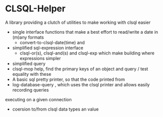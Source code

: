 = CLSQL-Helper = 

A library providing a clutch of utilities to make working with clsql easier

* single interface functions that make a best effort to read/write a date in (m)any formats
** convert-to-clsql-date(time) and 
* simplified sql-expression interface
** clsql-or(s), clsql-and(s) and clsql-exp which make building where expressions simpler
* simplified query 
* clsql-mop help, find the primary keys of an object and query / test equality with these
* A basic sql pretty printer, so that the code printed from
* log-database-query , which uses the clsql printer and allows easily recording queries 
executing on a given connection
* coersion to/from clsql data types an value
 

